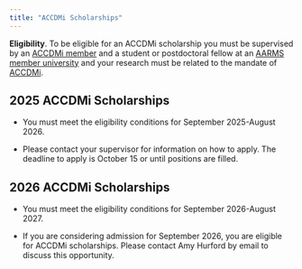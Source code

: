```yaml
---
title: "ACCDMi Scholarships"
---
```


**Eligibility**. To be eligible for an ACCDMi scholarship you must be supervised by an [ACCDMi member](https://ahurford.github.io/accdmi-website/members.html) and a student or postdoctoral fellow at an [AARMS member university](https://aarms.math.ca/about/affiliated/) and your research must be related to the mandate of [ACCDMi](https://ahurford.github.io/accdmi-website/).

## 2025 ACCDMi Scholarships

- You must meet the eligibility conditions for September 2025-August 2026.

- Please contact your supervisor for information on how to apply. The deadline to apply is October 15 or until positions are filled.

## 2026 ACCDMi Scholarships

- You must meet the eligibility conditions for September 2026-August 2027.

- If you are considering admission for September 2026, you are eligible for ACCDMi scholarships. Please contact Amy Hurford by email to discuss this opportunity.
